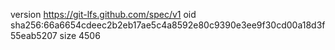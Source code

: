 version https://git-lfs.github.com/spec/v1
oid sha256:66a6654cdeec2b2eb17ae5c4a8592e80c9390e3ee9f30cd00a18d3f55eab5207
size 4506
